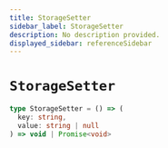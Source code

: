 ```yaml
---
title: StorageSetter
sidebar_label: StorageSetter
description: No description provided.
displayed_sidebar: referenceSidebar
---
```


# `StorageSetter`

```ts
type StorageSetter = () => (
  key: string,
  value: string | null
) => void | Promise<void>
```
